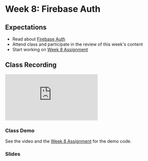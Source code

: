 # Week 8: Firebase Auth

## Expectations

- Read about [Firebase Auth](/week8/firebase-auth)
- Attend class and participate in the review of this week's content
- Start working on [Week 8 Assignment](/week8/assignment)

## Class Recording

<iframe
  style={{ width: "100%", aspectRatio: "16/9" }}
  src="https://www.youtube.com/embed/IL22bwd1U-4?si=hHwMH93QbdCnrETU"
  title="YouTube video player"
  frameBorder="0"
  allow="accelerometer; autoplay; clipboard-write; encrypted-media; gyroscope; picture-in-picture; web-share"
  allowFullScreen="allowFullScreen"
></iframe>

### Class Demo

See the video and the [Week 8 Assignment](/week8/assignment) for the demo code.

### Slides


<Slideshow file="/week8/slides" />
